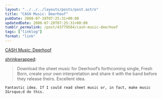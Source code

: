 ```yaml
---
layout: "../../../layouts/posts/post.astro"
title: "CASH Music: Deerhoof"
pubDate: 2008-07-28T07:25:31+00:00
updatedDate: 2008-07-28T07:25:31+00:00
tumblr_permalink: /post/43779584/cash-music-deerhoof
tags: ["linklog"]
format: "link"
---
```


[CASH Music: Deerhoof][1]

[shrinkwrapped](http://tumblefeed.thair.net/post/43741119/cash-music-deerhoof):

> Download the sheet music for Deerhoof’s forthcoming single, Fresh Born, create your own interpretation and share it with the band before they release theirs. Excellent idea.

    Fantastic idea. If I could read sheet music or, in fact, make music I&rsquo;d do this.

[1]: http://deerhoof.cashmusic.org/
